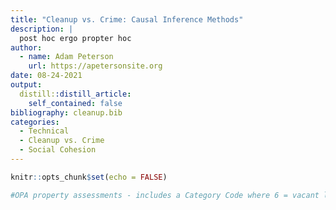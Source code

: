```yaml
---
title: "Cleanup vs. Crime: Causal Inference Methods"
description: |
  post hoc ergo propter hoc
author:
  - name: Adam Peterson
    url: https://apetersonsite.org
date: 08-24-2021
output:
  distill::distill_article:
    self_contained: false
bibliography: cleanup.bib
categories:
  - Technical
  - Cleanup vs. Crime
  - Social Cohesion
---
```



```r
knitr::opts_chunk$set(echo = FALSE)
```

```r
#OPA property assessments - includes a Category Code where 6 = vacant land - this is available online in several forms at https://www.opendataphilly.org/dataset/opa-property-assessments
```